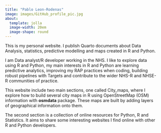 ```yaml
---
title: "Pablo Leon-Rodenas"
image: images/GitHub_profile_pic.jpg
about: 
  template: jolla
  image-width: 20em
  image-shape: round
---
```


This is my personal website. I publish Quarto documents about Data Analysis, statistics, predictive modelling and maps created in R and Python.

I am Data analyst/R developer working in the NHS. I like to explore data using R and Python,  my main interests in R and Python are learning predictive analytics, improving my RAP practices when coding, building robust pipelines with Targets and contribute to the wider NHS-R and NHSE-R communities of practice.

This website include two main sections, one called City_maps, where I explore how to build several city maps in R using OpenStreetMap (OSM) information with **osmdata** package. These maps are built by adding layers of geographical information onto them.

The second section is a collection of online resources for Python, R and Statistics. It aims to share some interesting websites I find online with other R and Python developers. 

